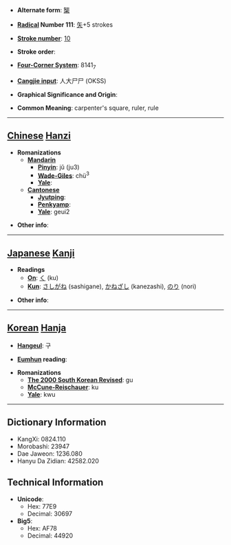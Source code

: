 * '''Alternate form''': [[榘]]

* '''[[Wiktionary:Chinese radical index| Radical]] Number 111''': [[Wiktionary:Chinese radical index 矢|矢]]+5 strokes

* '''[[Wiktionary:Chinese total strokes index|Stroke number]]''': [[Wiktionary:Chinese total strokes index 10|10]]

* '''Stroke order''': 

* '''[[Wiktionary:Chinese four corner index|Four-Corner System]]''': 8141<sub>7</sub>

* '''[[Wiktionary:Chinese Cangjie index|Cangjie input]]''': 人大尸尸 (OKSS)

* '''Graphical Significance and Origin''': 

* '''Common Meaning''': carpenter's square, ruler, rule

----

== [[Chinese]] [[Hanzi]] ==

* '''Romanizations'''
** '''[[Mandarin]]'''
*** '''[[Pinyin]]''': jǔ (ju3)
*** '''[[Wade-Giles]]''': chü<sup>3</sup>
*** '''[[Yale]]''': 
** '''[[Cantonese]]'''
*** '''[[Jyutping]]''':
*** '''[[Penkyamp]]''': 
*** '''[[Yale]]''': geui2

* '''Other info''': 

----

== [[Japanese]] [[Kanji]] ==

* '''Readings'''
** '''[[On]]''': [[く]] (ku)
** '''[[Kun]]''': [[さしがね]] (sashigane), [[かねざし]] (kanezashi), [[のり]] (nori)

* '''Other info''':  

----

== [[Korean]] [[Hanja]] ==

* '''[[Hangeul]]''': 구

* '''[[Eumhun]] reading''': 

* '''Romanizations'''
** '''[[The 2000 South Korean Revised Romanization|The 2000 South Korean Revised]]''': gu
** '''[[McCune-Reischauer]]''': ku
** '''[[Yale]]''': kwu

----

== Dictionary Information ==

* KangXi: 0824.110
* Morobashi: 23947
* Dae Jaweon: 1236.080
* Hanyu Da Zidian: 42582.020

== Technical Information ==

* '''Unicode''':
** Hex: 77E9
** Decimal: 30697
* '''Big5''':
** Hex: AF78
** Decimal: 44920